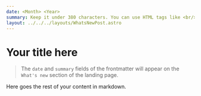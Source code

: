 ```yaml
---
date: <Month> <Year>
summary: Keep it under 380 characters. You can use HTML tags like <br/> and <i>text</i>.
layout: ../../../layouts/WhatsNewPost.astro
---
```


# Your title here

> The `date` and `summary` fields of the frontmatter will appear on the `What's new` section of the landing page.

Here goes the rest of your content in markdown.
